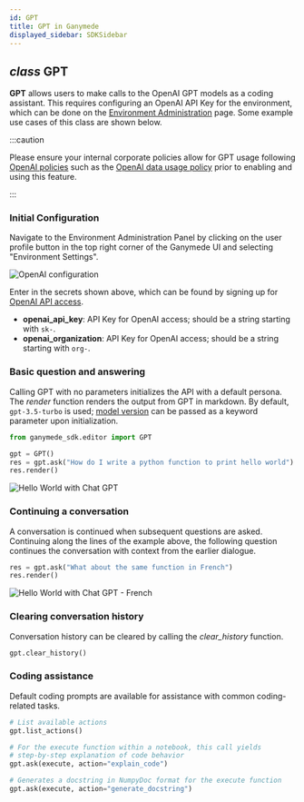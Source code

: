 ```yaml
---
id: GPT
title: GPT in Ganymede
displayed_sidebar: SDKSidebar
---
```


## _class_ GPT

**GPT** allows users to make calls to the OpenAI GPT models as a coding assistant.  This requires configuring an OpenAI API Key for the environment, which can be done on the [Environment Administration](../AdminControls.mdx) page. Some example use cases of this class are shown below.

:::caution

Please ensure your internal corporate policies allow for GPT usage following [OpenAI policies](https://openai.com/policies) such as the [OpenAI data usage policy](https://openai.com/policies/api-data-usage-policies) prior to enabling and using this feature.

:::

### Initial Configuration
Navigate to the Environment Administration Panel by clicking on the user profile button in the top right corner of the Ganymede UI and selecting "Environment Settings".

<img alt="OpenAI configuration" src="https://ganymede-bio.mo.cloudinary.net/apiServer/OpenAISecretPanelConfig20230721.png"/>
&nbsp;

Enter in the secrets shown above, which can be found by signing up for [OpenAI API access](https://platform.openai.com/account/api-keys).  

- **openai_api_key**: API Key for OpenAI access; should be a string starting with `sk-`.
- **openai_organization**: API Key for OpenAI access; should be a string starting with `org-`.


### Basic question and answering
Calling GPT with no parameters initializes the API with a default persona.  The _render_ function renders the output from GPT in markdown.  By default, `gpt-3.5-turbo` is used; [model version](https://platform.openai.com/docs/models/overview) can be passed as a keyword parameter upon initialization.

```python
from ganymede_sdk.editor import GPT

gpt = GPT()
res = gpt.ask("How do I write a python function to print hello world")
res.render()
```

<img alt="Hello World with Chat GPT" src="https://ganymede-bio.mo.cloudinary.net/apiServer/HelloWorldEnglish_20230405.png"/>

### Continuing a conversation
A conversation is continued when subsequent questions are asked.  Continuing along the lines of the example above, the following question continues the conversation with context from the earlier dialogue.

```python
res = gpt.ask("What about the same function in French")
res.render()
```

<img alt="Hello World with Chat GPT - French" src="https://ganymede-bio.mo.cloudinary.net/apiServer/HelloWorldFrench_20230405.png"/>

### Clearing conversation history
Conversation history can be cleared by calling the _clear_history_ function.

```python
gpt.clear_history()
```

### Coding assistance
Default coding prompts are available for assistance with common coding-related tasks.

```python
# List available actions
gpt.list_actions()

# For the execute function within a notebook, this call yields 
# step-by-step explanation of code behavior
gpt.ask(execute, action="explain_code")

# Generates a docstring in NumpyDoc format for the execute function
gpt.ask(execute, action="generate_docstring")
```
